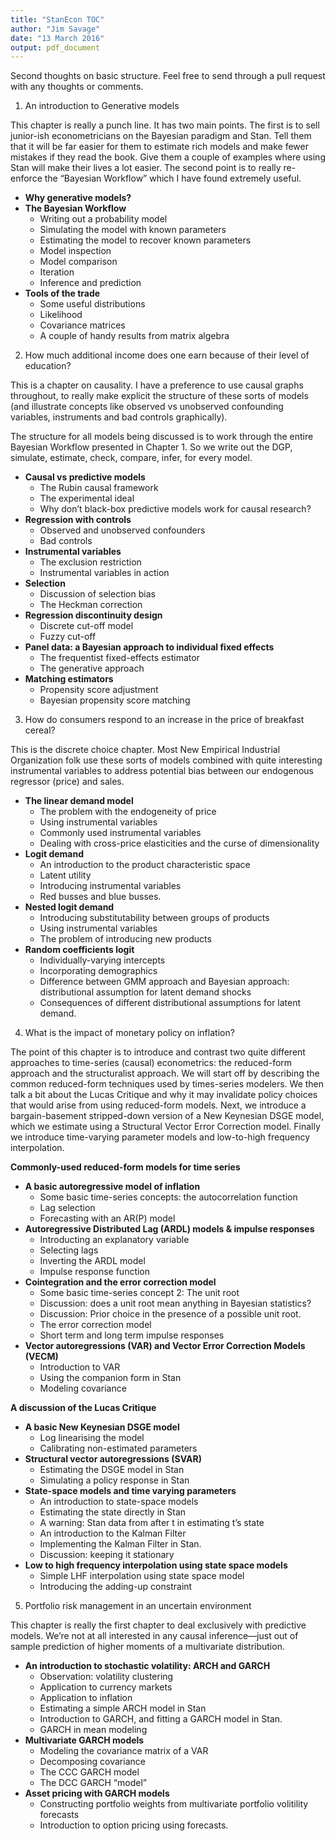 ```yaml
---
title: "StanEcon TOC"
author: "Jim Savage"
date: "13 March 2016"
output: pdf_document
---
```


Second thoughts on basic structure. Feel free to send through a pull request with any thoughts or comments.

1. An introduction to Generative models

This chapter is really a punch line. It has two main points. The first is to sell junior-ish econometricians on the Bayesian paradigm and Stan. Tell them that it will be far easier for them to estimate rich models and make fewer mistakes if they read the book. Give them a couple of examples where using Stan will make their lives a lot easier. The second point is to really re-enforce the "Bayesian Workflow" which I have found extremely useful.

- **Why generative models?**
- **The Bayesian Workflow**
  - Writing out a probability model
  - Simulating the model with known parameters
  - Estimating the model to recover known parameters
  - Model inspection
  - Model comparison
  - Iteration
  - Inference and prediction
- **Tools of the trade**
  - Some useful distributions
  - Likelihood
  - Covariance matrices
  - A couple of handy results from matrix algebra

2. How much additional income does one earn because of their level of education? 

This is a chapter on causality. I have a preference to use causal graphs throughout, to really make explicit the structure of these sorts of models (and illustrate concepts like observed vs unobserved confounding variables, instruments and bad controls graphically). 

The structure for all models being discussed is to work through the entire Bayesian Workflow presented in Chapter 1. So we write out the DGP, simulate, estimate, check, compare, infer, for every model. 

- **Causal vs predictive models**
  - The Rubin causal framework
  - The experimental ideal
  - Why don't black-box predictive models work for causal research? 
- **Regression with controls**
  - Observed and unobserved confounders
  - Bad controls
- **Instrumental variables**
  - The exclusion restriction
  - Instrumental variables in action
- **Selection**
  - Discussion of selection bias
  - The Heckman correction
- **Regression discontinuity design**
  - Discrete cut-off model
  - Fuzzy cut-off
- **Panel data: a Bayesian approach to individual fixed effects**
  - The frequentist fixed-effects estimator
  - The generative approach
- **Matching estimators**
  - Propensity score adjustment
  - Bayesian propensity score matching

3. How do consumers respond to an increase in the price of breakfast cereal?

This is the discrete choice chapter. Most New Empirical Industrial Organization folk use these sorts of models combined with quite interesting instrumental variables to address potential bias between our endogenous regressor (price) and sales. 

- **The linear demand model**
  - The problem with the endogeneity of price
  - Using instrumental variables
  - Commonly used instrumental variables
  - Dealing with cross-price elasticities and the curse of dimensionality
- **Logit demand**
  - An introduction to the product characteristic space
  - Latent utility
  - Introducing instrumental variables
  - Red busses and blue busses. 
- **Nested logit demand**
  - Introducing substitutability between groups of products
  - Using instrumental variables
  - The problem of introducing new products
- **Random coefficients logit**
  - Individually-varying intercepts
  - Incorporating demographics
  - Difference between GMM approach and Bayesian approach: distributional assumption for latent demand shocks
  - Consequences of different distributional assumptions for latent demand. 


4. What is the impact of monetary policy on inflation?

The point of this chapter is to introduce and contrast two quite different approaches to time-series (causal) econometrics: the reduced-form approach and the structuralist approach. We will start off by describing the common reduced-form techniques used by times-series modelers. We then talk a bit about the Lucas Critique and why it may invalidate policy choices that would arise from using reduced-form models. Next, we introduce a bargain-basement stripped-down version of a New Keynesian DSGE model, which we estimate using a Structural Vector Error Correction model. Finally we introduce time-varying parameter models and low-to-high frequency interpolation. 

**Commonly-used reduced-form models for time series**

- **A basic autoregressive model of inflation**
  - Some basic time-series concepts: the autocorrelation function
  - Lag selection
  - Forecasting with an AR(P) model
- **Autoregressive Distributed Lag (ARDL) models & impulse responses**
  - Introducting an explanatory variable
  - Selecting lags
  - Inverting the ARDL model
  - Impulse response function
- **Cointegration and the error correction model**
  - Some basic time-series concept 2: The unit root
  - Discussion: does a unit root mean anything in Bayesian statistics? 
  - Discussion: Prior choice in the presence of a possible unit root. 
  - The error correction model
  - Short term and long term impulse responses
- **Vector autoregressions (VAR) and Vector Error Correction Models (VECM)**
  - Introduction to VAR
  - Using the companion form in Stan
  - Modeling covariance

**A discussion of the Lucas Critique**

- **A basic New Keynesian DSGE model**
  - Log linearising the model
  - Calibrating non-estimated parameters
- **Structural vector autoregressions (SVAR)**
  - Estimating the DSGE model in Stan
  - Simulating a policy response in Stan
- **State-space models and time varying parameters**
  - An introduction to state-space models
  - Estimating the state directly in Stan
  - A warning: Stan data from after t in estimating t's state
  - An introduction to the Kalman Filter
  - Implementing the Kalman Filter in Stan. 
  - Discussion: keeping it stationary
- **Low to high frequency interpolation using state space models**
  - Simple LHF interpolation using state space model
  - Introducing the adding-up constraint

5. Portfolio risk management in an uncertain environment

This chapter is really the first chapter to deal exclusively with predictive models. We're not at all interested in any causal inference---just out of sample prediction of higher moments of a multivariate distribution. 

- **An introduction to stochastic volatility: ARCH and GARCH**
  - Observation: volatility clustering
  - Application to currency markets
  - Application to inflation 
  - Estimating a simple ARCH model in Stan
  - Introduction to GARCH, and fitting a GARCH model in Stan. 
  - GARCH in mean modeling
- **Multivariate GARCH models**
  - Modeling the covariance matrix of a VAR
  - Decomposing covariance
  - The CCC GARCH model
  - The DCC GARCH "model"
- **Asset pricing with GARCH models**
  - Constructing portfolio weights from multivariate portfolio volitility forecasts
  - Introduction to option pricing using forecasts. 



